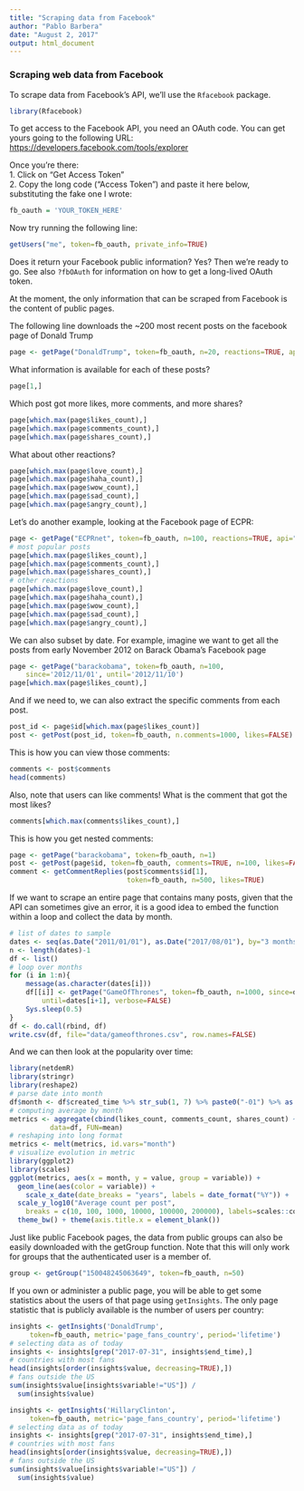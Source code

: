 ```yaml
---
title: "Scraping data from Facebook"
author: "Pablo Barbera"
date: "August 2, 2017"
output: html_document
---
```


### Scraping web data from Facebook

To scrape data from Facebook's API, we'll use the `Rfacebook` package.

```r
library(Rfacebook)
```

To get access to the Facebook API, you need an OAuth code. You can get yours going to the following URL: [https://developers.facebook.com/tools/explorer](https://developers.facebook.com/tools/explorer)

Once you're there:  
1. Click on "Get Access Token"  
2. Copy the long code ("Access Token") and paste it here below, substituting the fake one I wrote:

```r
fb_oauth = 'YOUR_TOKEN_HERE'
```

Now try running the following line:
```r
getUsers("me", token=fb_oauth, private_info=TRUE)
```

Does it return your Facebook public information? Yes? Then we're ready to go. See also `?fbOAuth` for information on how to get a long-lived OAuth token.

At the moment, the only information that can be scraped from Facebook is the content of public pages. 

The following line downloads the ~200 most recent posts on the facebook page of Donald Trump
```r
page <- getPage("DonaldTrump", token=fb_oauth, n=20, reactions=TRUE, api="v2.9") 
```

What information is available for each of these posts?
```r
page[1,]
```

Which post got more likes, more comments, and more shares?
```r
page[which.max(page$likes_count),]
page[which.max(page$comments_count),]
page[which.max(page$shares_count),]
```

What about other reactions?
```r
page[which.max(page$love_count),]
page[which.max(page$haha_count),]
page[which.max(page$wow_count),]
page[which.max(page$sad_count),]
page[which.max(page$angry_count),]
```


Let's do another example, looking at the Facebook page of ECPR:

```r
page <- getPage("ECPRnet", token=fb_oauth, n=100, reactions=TRUE, api="v2.9") 
# most popular posts
page[which.max(page$likes_count),]
page[which.max(page$comments_count),]
page[which.max(page$shares_count),]
# other reactions
page[which.max(page$love_count),]
page[which.max(page$haha_count),]
page[which.max(page$wow_count),]
page[which.max(page$sad_count),]
page[which.max(page$angry_count),]
```

We can also subset by date. For example, imagine we want to get all the posts from early November 2012 on Barack Obama's Facebook page

```r
page <- getPage("barackobama", token=fb_oauth, n=100,
	since='2012/11/01', until='2012/11/10')
page[which.max(page$likes_count),]

```

And if we need to, we can also extract the specific comments from each post.

```r
post_id <- page$id[which.max(page$likes_count)]
post <- getPost(post_id, token=fb_oauth, n.comments=1000, likes=FALSE)
```

This is how you can view those comments:
```r
comments <- post$comments
head(comments)
```

Also, note that users can like comments! What is the comment that got the most likes?
```r
comments[which.max(comments$likes_count),]
```

This is how you get nested comments:

```r
page <- getPage("barackobama", token=fb_oauth, n=1)
post <- getPost(page$id, token=fb_oauth, comments=TRUE, n=100, likes=FALSE)
comment <- getCommentReplies(post$comments$id[1],
                             token=fb_oauth, n=500, likes=TRUE)
```

If we want to scrape an entire page that contains many posts, given that the API can sometimes give an error, it is a good idea to embed the function within a loop and collect the data by month.

```r
# list of dates to sample
dates <- seq(as.Date("2011/01/01"), as.Date("2017/08/01"), by="3 months")
n <- length(dates)-1
df <- list()
# loop over months
for (i in 1:n){
    message(as.character(dates[i]))
    df[[i]] <- getPage("GameOfThrones", token=fb_oauth, n=1000, since=dates[i],
    	until=dates[i+1], verbose=FALSE)
    Sys.sleep(0.5)
}
df <- do.call(rbind, df)
write.csv(df, file="data/gameofthrones.csv", row.names=FALSE)
```

And we can then look at the popularity over time:

```r
library(netdemR)
library(stringr)
library(reshape2)
# parse date into month
df$month <- df$created_time %>% str_sub(1, 7) %>% paste0("-01") %>% as.Date()
# computing average by month
metrics <- aggregate(cbind(likes_count, comments_count, shares_count) ~ month,
          data=df, FUN=mean)
# reshaping into long format
metrics <- melt(metrics, id.vars="month")
# visualize evolution in metric
library(ggplot2)
library(scales)
ggplot(metrics, aes(x = month, y = value, group = variable)) + 
  geom_line(aes(color = variable)) + 
    scale_x_date(date_breaks = "years", labels = date_format("%Y")) + 
  scale_y_log10("Average count per post", 
    breaks = c(10, 100, 1000, 10000, 100000, 200000), labels=scales::comma) + 
  theme_bw() + theme(axis.title.x = element_blank())

```

Just like public Facebook pages, the data from public groups can also be easily downloaded with the getGroup function. Note that this will only work for groups that the authenticated user is a member of.

```r
group <- getGroup("150048245063649", token=fb_oauth, n=50)

```

If you own or administer a public page, you will be able to get some statistics about the users of that page using `getInsights`. The only page statistic that is publicly available is the number of users per country:

```r
insights <- getInsights('DonaldTrump', 
     token=fb_oauth, metric='page_fans_country', period='lifetime')
# selecting data as of today
insights <- insights[grep("2017-07-31", insights$end_time),]
# countries with most fans
head(insights[order(insights$value, decreasing=TRUE),])
# fans outside the US
sum(insights$value[insights$variable!="US"]) /
  sum(insights$value)

insights <- getInsights('HillaryClinton', 
     token=fb_oauth, metric='page_fans_country', period='lifetime')
# selecting data as of today
insights <- insights[grep("2017-07-31", insights$end_time),]
# countries with most fans
head(insights[order(insights$value, decreasing=TRUE),])
# fans outside the US
sum(insights$value[insights$variable!="US"]) /
  sum(insights$value)

```












